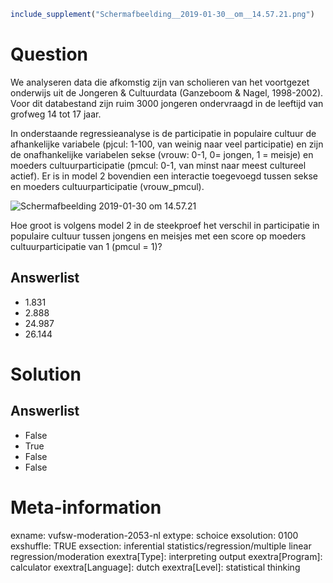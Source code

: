 ```r
include_supplement("Schermafbeelding__2019-01-30__om__14.57.21.png")
```

Question
========
We analyseren data die afkomstig zijn van scholieren van het voortgezet
onderwijs uit de Jongeren & Cultuurdata (Ganzeboom & Nagel, 1998-2002).
Voor dit databestand zijn ruim 3000 jongeren ondervraagd in de leeftijd
van grofweg 14 tot 17 jaar.    
  
In onderstaande regressieanalyse is de participatie in populaire cultuur
de afhankelijke variabele (pjcul: 1-100, van weinig naar veel
participatie) en zijn de onafhankelijke variabelen sekse (vrouw: 0-1, 0=
jongen, 1 = meisje) en moeders cultuurparticipatie (pmcul: 0-1, van
minst naar meest cultureel actief). Er is in model 2 bovendien een
interactie toegevoegd tussen sekse en moeders cultuurparticipatie
(vrouw\_pmcul).  
  
  
<img src="Schermafbeelding__2019-01-30__om__14.57.21.png"
class="fr-fic fr-dii tvcss_2"
alt="Schermafbeelding 2019-01-30 om 14.57.21" />  
  
Hoe groot is volgens model 2 in de steekproef het verschil in
participatie in populaire cultuur tussen jongens en meisjes met een
score op moeders cultuurparticipatie van 1 (pmcul = 1)?

Answerlist
----------
* 1.831
* 2.888
* 24.987
* 26.144

Solution
========










Answerlist
----------
* False
* True
* False
* False

Meta-information
================
exname: vufsw-moderation-2053-nl
extype: schoice
exsolution: 0100
exshuffle: TRUE
exsection: inferential statistics/regression/multiple linear regression/moderation
exextra[Type]: interpreting output
exextra[Program]: calculator
exextra[Language]: dutch
exextra[Level]: statistical thinking

